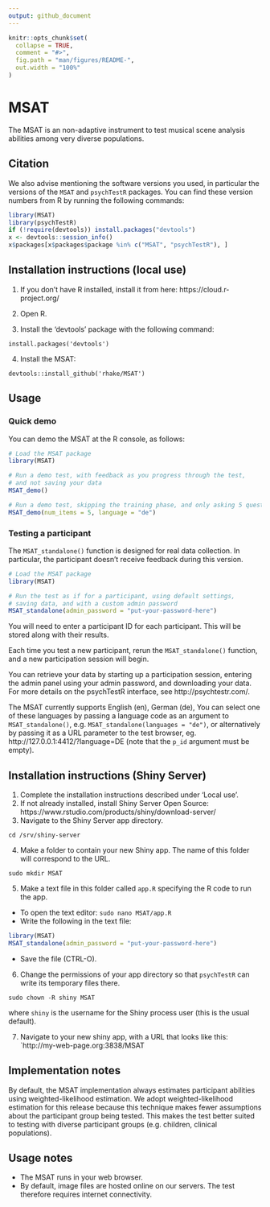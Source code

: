 ```yaml
---
output: github_document
---
```


<!-- README.md is generated from README.Rmd. Please edit that file -->
```r
knitr::opts_chunk$set(
  collapse = TRUE,
  comment = "#>",
  fig.path = "man/figures/README-",
  out.width = "100%"
)
```

# MSAT

The MSAT is an non-adaptive instrument to test musical scene analysis abilities among very diverse populations.

## Citation

We also advise mentioning the software versions you used,
in particular the versions of the `MSAT` and `psychTestR` packages.
You can find these version numbers from R by running the following commands:

``` r
library(MSAT)
library(psychTestR)
if (!require(devtools)) install.packages("devtools")
x <- devtools::session_info()
x$packages[x$packages$package %in% c("MSAT", "psychTestR"), ]
```

## Installation instructions (local use)

1. If you don't have R installed, install it from here: https://cloud.r-project.org/

2. Open R.

3. Install the ‘devtools’ package with the following command:

`install.packages('devtools')`

4. Install the MSAT:

`devtools::install_github('rhake/MSAT')`

## Usage

### Quick demo 

You can demo the MSAT at the R console, as follows:

``` r
# Load the MSAT package
library(MSAT)

# Run a demo test, with feedback as you progress through the test,
# and not saving your data
MSAT_demo()

# Run a demo test, skipping the training phase, and only asking 5 questions, as well a changinge the language
MSAT_demo(num_items = 5, language = "de")
```

### Testing a participant

The `MSAT_standalone()` function is designed for real data collection.
In particular, the participant doesn't receive feedback during this version.

``` r
# Load the MSAT package
library(MSAT)

# Run the test as if for a participant, using default settings,
# saving data, and with a custom admin password
MSAT_standalone(admin_password = "put-your-password-here")
```

You will need to enter a participant ID for each participant.
This will be stored along with their results.

Each time you test a new participant,
rerun the `MSAT_standalone()` function,
and a new participation session will begin.

You can retrieve your data by starting up a participation session,
entering the admin panel using your admin password,
and downloading your data.
For more details on the psychTestR interface, 
see http://psychtestr.com/.

The MSAT currently supports English (en), German (de),
You can select one of these languages by passing a language code as 
an argument to `MSAT_standalone()`, e.g. `MSAT_standalone(languages = "de")`,
or alternatively by passing it as a URL parameter to the test browser,
eg. http://127.0.0.1:4412/?language=DE (note that the `p_id` argument must be empty).

## Installation instructions (Shiny Server)

1. Complete the installation instructions described under 'Local use'.
2. If not already installed, install Shiny Server Open Source:
https://www.rstudio.com/products/shiny/download-server/
3. Navigate to the Shiny Server app directory.

`cd /srv/shiny-server`

4. Make a folder to contain your new Shiny app.
The name of this folder will correspond to the URL.

`sudo mkdir MSAT`

5. Make a text file in this folder called `app.R`
specifying the R code to run the app.

- To open the text editor: `sudo nano MSAT/app.R`
- Write the following in the text file:

``` r
library(MSAT)
MSAT_standalone(admin_password = "put-your-password-here")
```

- Save the file (CTRL-O).

6. Change the permissions of your app directory so that `psychTestR`
can write its temporary files there.

`sudo chown -R shiny MSAT`

where `shiny` is the username for the Shiny process user
(this is the usual default).

7. Navigate to your new shiny app, with a URL that looks like this:
`http://my-web-page.org:3838/MSAT

## Implementation notes

By default, the MSAT  implementation always estimates participant abilities
using weighted-likelihood estimation.
We adopt weighted-likelihood estimation for this release 
because this technique makes fewer assumptions about the participant group being tested.
This makes the test better suited to testing with diverse participant groups
(e.g. children, clinical populations).

## Usage notes

- The MSAT runs in your web browser.
- By default, image files are hosted online on our servers.
The test therefore requires internet connectivity.
